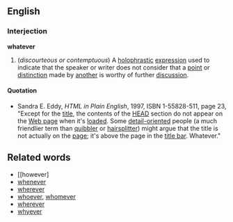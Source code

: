 ==English==
===Interjection===
'''whatever'''

# (''discourteous or contemptuous'') A [[holophrastic]] [[expression]] used to indicate that the speaker or writer does not consider that a [[point]] or [[distinction]] made by [[another]] is worthy of further [[discussion]].

====Quotation====
* Sandra E. Eddy, <cite>HTML in Plain English</cite>, 1997, ISBN 1-55828-511, page 23, "Except for the [[title]], the contents of the [[HEAD]] section do not appear on the [[Web page]] when it's [[loaded]]. Some [[detail-oriented]] people (a much friendlier term than [[quibbler]] or [[hairsplitter]]) might argue that the title is not actually on the [[page]]; it's above the page in the [[title bar]]. Whatever."

==Related words==
*[[however]
*[[whenever]]
*[[wherever]]
*[[whoever]], [[whomever]]
*[[wherever]]
*[[whyever]]